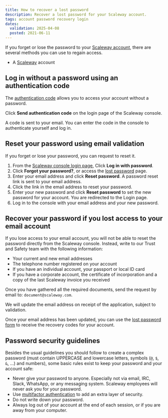 ```yaml
---
title: How to recover a lost password
description: Recover a lost password for your Scaleway account.
tags: account password recovery login
dates:
  validation: 2025-04-08
  posted: 2021-06-11
---
```



If you forget or lose the password to your [Scaleway account](https://account.scaleway.com/?service=elements), there are several methods you can use to regain access.

<Requirements />

- A [Scaleway](https://www.scaleway.com/en/) account

## Log in without a password using an authentication code

The [authentication code](/account/how-to/log-in-to-the-console/#how-to-log-in-with-an-authentication-code) allows you to access your account without a password.

Click **Send authentication code** on the login page of the Scaleway console.

A code is sent to your email. You can enter the code in the console to authenticate yourself and log in.

## Reset your password using email validation

If you forget or lose your password, you can request to reset it.

1. From the [Scaleway console login page](https://account.scaleway.com/), Click **Log in with password**.
1. Click **Forgot your password?**, or access the [lost password](https://console.scaleway.com/forgot-password/) page.
2. Enter your email address and click **Reset password**. A password reset link is sent to your email address.
3. Click the link in the email address to reset your password.
4. Enter your new password and click **Reset password** to set the new password for your account. You are redirected to the Login page.
5. Log in to the console with your email address and your new password.

## Recover your password if you lost access to your email account

If you lose access to your email account, you will not be able to reset the password directly from the Scaleway console. Instead, write to our Trust and Safety team with the following information:

- Your current and new email addresses
- The telephone number registered on your account
- If you have an individual account, your passport or local ID card
- If you have a corporate account, the certificate of incorporation and a copy of the last Scaleway invoice you received

Once you have gathered all the required documents, send the request by email to: `document@scaleway.com`.

We will update the email address on receipt of the application, subject to validation.

Once your email address has been updated, you can use the [lost password form](https://console.scaleway.com/forgot-password) to receive the recovery codes for your account.

## Password security guidelines

Besides the usual guidelines you should follow to create a complex password (must contain UPPERCASE and lowercase letters, symbols (`@`, `$`, `&`, …) and numbers), some basic rules exist to keep your password and your account safe:

  - Never give your password to anyone. Especially not via email, IRC, Slack, WhatsApp, or any messaging system. Scaleway employees will never ask you for your password.
  - Use [multifactor authentication](https://console.scaleway.com/account/profile) to add an extra layer of security.
  - Do not write down your password.
  - Always log out of your account at the end of each session, or if you are away from your computer.